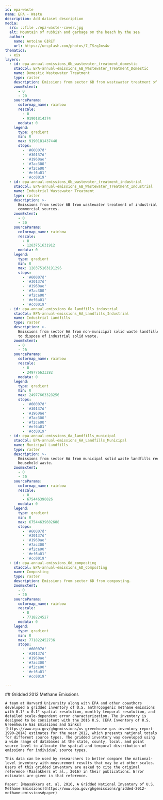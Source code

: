 ```yaml
---
id: epa-waste
name: EPA - Waste
description: Add dataset description
media:
  src: ::file ./epa-waste--cover.jpg
  alt: Mountain of rubbish and garbage on the beach by the sea
  author:
    name: Antoine GIRET
    url: https://unsplash.com/photos/7_TSzqJms4w
thematics:
  - eis
layers:
  - id: epa-annual-emissions_6b_wastewater_treatment_domestic
    stacCol: EPA-annual-emissions_6B_Wastewater_Treatment_Domestic
    name: Domestic Wastewater Treatment
    type: raster
    description: Emissions from sector 6B from wastewater treatment of domestic sewage.
    zoomExtent:
      - 0
      - 20
    sourceParams:
      colormap_name: rainbow
      rescale:
        - 0
        - 91901814374
      nodata: 0
    legend:
      type: gradient
      min: 0
      max: 9190181437440
      stops:
        - '#60007d'
        - '#30137d'
        - '#1960ae'
        - '#7ac300'
        - '#f2ce00'
        - '#ef6a01'
        - '#cc0019'
  - id: epa-annual-emissions_6b_wastewater_treatment_industrial
    stacCol: EPA-annual-emissions_6B_Wastewater_Treatment_Industrial
    name: Industrial Wastewater Treatment
    type: raster
    description: >-
      Emissions from sector 6B from wastewater treatment of industrial and
      commercial sources.
    zoomExtent:
      - 0
      - 20
    sourceParams:
      colormap_name: rainbow
      rescale:
        - 0
        - 1283751631912
      nodata: 0
    legend:
      type: gradient
      min: 0
      max: 128375163191296
      stops:
        - '#60007d'
        - '#30137d'
        - '#1960ae'
        - '#7ac300'
        - '#f2ce00'
        - '#ef6a01'
        - '#cc0019'
  - id: epa-annual-emissions_6a_landfills_industrial
    stacCol: EPA-annual-emissions_6A_Landfills_Industrial
    name: Industrial Landfills
    type: raster
    description: >-
      Emissions from sector 6A from non-municipal solid waste landfills used to
      to dispose of industrial solid waste.
    zoomExtent:
      - 0
      - 20
    sourceParams:
      colormap_name: rainbow
      rescale:
        - 0
        - 249776633282
      nodata: 0
    legend:
      type: gradient
      min: 0
      max: 24977663328256
      stops:
        - '#60007d'
        - '#30137d'
        - '#1960ae'
        - '#7ac300'
        - '#f2ce00'
        - '#ef6a01'
        - '#cc0019'
  - id: epa-annual-emissions_6a_landfills_municipal
    stacCol: EPA-annual-emissions_6A_Landfills_Municipal
    name: Municipal Landfills
    type: raster
    description: >-
      Emissions from sector 6A from municipal solid waste landfills receiving
      household waste.
    zoomExtent:
      - 0
      - 20
    sourceParams:
      colormap_name: rainbow
      rescale:
        - 0
        - 675446396026
      nodata: 0
    legend:
      type: gradient
      min: 0
      max: 67544639602688
      stops:
        - '#60007d'
        - '#30137d'
        - '#1960ae'
        - '#7ac300'
        - '#f2ce00'
        - '#ef6a01'
        - '#cc0019'
  - id: epa-annual-emissions_6d_composting
    stacCol: EPA-annual-emissions_6D_Composting
    name: Composting
    type: raster
    description: Emissions from sector 6D from composting.
    zoomExtent:
      - 0
      - 20
    sourceParams:
      colormap_name: rainbow
      rescale:
        - 0
        - 7718224527
      nodata: 0
    legend:
      type: gradient
      min: 0
      max: 771822452736
      stops:
        - '#60007d'
        - '#30137d'
        - '#1960ae'
        - '#7ac300'
        - '#f2ce00'
        - '#ef6a01'
        - '#cc0019'

---
```


<Block>
  <Prose>
    ## Gridded 2012 Methane Emissions

    A team at Harvard University along with EPA and other coauthors developed a gridded inventory of U.S. anthropogenic methane emissions with 0.1° x 0.1° spatial resolution, monthly temporal resolution, and detailed scale-dependent error characterization. The inventory is designed to be consistent with the 2016 U.S. [EPA Inventory of U.S. Greenhouse Gas Emissions and Sinks](https://www.epa.gov/ghgemissions/us-greenhouse-gas-inventory-report-1990-2014) estimates for the year 2012, which presents national totals for different source types. The gridded inventory was developed using a wide range of databases at the state, county, local, and point source level to allocate the spatial and temporal distribution of emissions for individual source types.

    This data can be used by researchers to better compare the national-level inventory with measurement results that may be at other scales. Users of this gridded inventory are asked to cite the original reference (Maasakkers et al., 2016) in their publications. Error estimates are given in that reference.

    Paper: [Maasakkers et. al. 2016, A Gridded National Inventory of U.S. Methane Emissions](https://www.epa.gov/ghgemissions/gridded-2012-methane-emissions#paper)

  </Prose>
</Block>
